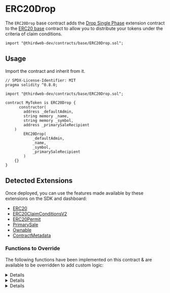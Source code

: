 
# ERC20Drop

The `ERC20Drop` base contract adds the [Drop Single Phase](/solidity/extensions/dropsinglephase) extension contract to the [ERC20 base](/solidity/base-contracts/erc20base) contract
to allow you to distribute your tokens under the criteria of claim conditions.

```solidity
import "@thirdweb-dev/contracts/base/ERC20Drop.sol";
```

<GithubButtonLink href="https://github.com/thirdweb-dev/contracts/blob/main/contracts/base/ERC20Drop.sol" />

## Usage

Import the contract and inherit from it.

```solidity
// SPDX-License-Identifier: MIT
pragma solidity ^0.8.0;

import "@thirdweb-dev/contracts/base/ERC20Drop.sol";

contract MyToken is ERC20Drop {
	  constructor(
        address _defaultAdmin,
        string memory _name,
        string memory _symbol,
        address _primarySaleRecipient
    )
        ERC20Drop(
            _defaultAdmin,
            _name,
            _symbol,
            _primarySaleRecipient
        )
    {}
}
```

## Detected Extensions

Once deployed, you can use the features made available by these extensions on the SDK and dashboard:

- [ERC20](/solidity/extensions/erc20)
- [ERC20ClaimConditionsV2](/solidity/extensions/erc20claimconditions)
- [ERC20Permit](/solidity/extensions/erc20permit)
- [PrimarySale](/solidity/extensions/primarysale)
- [Ownable](/solidity/extensions/ownable)
- [ContractMetadata](/solidity/extensions/contractmetadata)

### Functions to Override

The following functions have been implemented on this contract & are available to be overridden to add custom logic:

<Details id="burn" summary="burn">
```solidity
/**
*  @notice          Lets an owner a given amount of their tokens.
*  @dev             Caller should own the `_amount` of tokens.
*
*  @param _amount   The number of tokens to burn.
*/
function burn(uint256 _amount) external virtual {
    require(balanceOf(msg.sender) >= _amount, "not enough balance");
    _burn(msg.sender, _amount);
}
```
</Details>

<Details id="_collectPriceOnClaim" summary="_collectPriceOnClaim">

```solidity
/// @dev Collects and distributes the primary sale value of tokens being claimed.
function _collectPriceOnClaim(
    address _primarySaleRecipient,
    uint256 _quantityToClaim,
    address _currency,
    uint256 _pricePerToken
) internal virtual override {
    if (_pricePerToken == 0) {
        return;
    }

    uint256 totalPrice = (_quantityToClaim * _pricePerToken) / 1 ether;
    require(totalPrice > 0, "quantity too low");

    if (_currency == CurrencyTransferLib.NATIVE_TOKEN) {
        require(msg.value == totalPrice, "Must send total price.");
    }

    address saleRecipient = _primarySaleRecipient == address(0) ? primarySaleRecipient() : _primarySaleRecipient;
    CurrencyTransferLib.transferCurrency(_currency, msg.sender, saleRecipient, totalPrice);
}
```

</Details>

<Details title="_transferTokensOnClaim" summary="_transferTokensOnClaim">

```solidity
/// @dev Transfers the tokens being claimed.
function _transferTokensOnClaim(address _to, uint256 _quantityBeingClaimed)
    internal
    virtual
    override
    returns (uint256)
{
    _mint(_to, _quantityBeingClaimed);
    return 0;
}
```

</Details>
